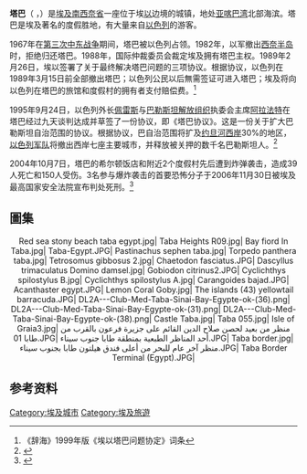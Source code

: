 {{Otheruses|塔巴|other=同名或類似名的其它條目描述}}
{{Infobox settlement
<!--See the Table at Infobox settlement for all fields and descriptions of usage-->
<!-- Basic info  ---------------->
|name                   =塔巴
|other_name             =
|native_name            =  <!-- for cities whose native name is not in English -->
|nickname               = 
|settlement_type        =
|motto                  =
<!-- images and maps  ----------->
|image_skyline          = {{Photomontage
| photo1a = قلعة صلاح الدين الأيوبي بطابا.jpg
| photo2a = Fiord Bay Bay Taba.jpg
| photo2b = Castle Taba.jpg
| photo2c = Bay fiord In Taba.jpg
| photo3a = Hilton hotel taba egypt.jpg
| photo3b = Taba relaxation.jpg
| size = 280
| spacing = 2
| color = transparent
| border = 0
}}
|imagesize              =250px
|image_caption          =
|image_flag             = 
|flag_size              =
|image_seal             = 
|seal_size              =
|image_shield           = 
|shield_size            =
|image_map              = 
|mapsize                =
|map_caption            = 
|pushpin_map            = Egypt<!-- the name of a location map as per http://en.wikipedia.org/wiki/Template:Location_map -->
|pushpin_label_position =bottom
|pushpin_mapsize        =300
|pushpin_map_caption    =Location in Egypt
<!-- Location ------------------>
|coordinates_region     = EG
|subdivision_type       = 国家
|subdivision_name       = {{flag|Egypt}}
|subdivision_type1      = [[埃及行政区划|省]]
|subdivision_name1      = [[南西奈省|南西奈省]]
|subdivision_type2      =
|subdivision_name2      = 
|subdivision_type3      =
|subdivision_name3      = 
|<!-- Politics ----------------->
|government_footnotes   =
|government_type        =
|leader_title           =
|leader_name            =
|leader_title1          =  <!-- for places with, say, both a mayor and a city manager -->
|leader_name1           =
|established_title      =  <!-- Settled -->
|established_date       = 
<!-- Area    --------------------->
|area_magnitude         = 
|unit_pref                =Imperial <!--Enter: Imperial, if Imperial (metric) is desired-->
|area_footnotes           =
|area_total_km2           = <!-- ALL fields dealing with a measurements are subject to automatic unit conversion-->
|area_land_km2            = <!--See table @ Template:Infobox settlement for details on automatic unit conversion-->
<!-- Population   ----------------------->
|population_as_of               =
|population_footnotes           =
|population_note                =
|population_total               = 
|population_density_km2         =
|population_density_sq_mi       =
|population_metro               =
|population_density_metro_km2   =
|population_density_metro_sq_mi =
|population_blank1_title        =Ethnicities
|population_blank1              =
|population_density_blank1_km2 =   
|population_density_blank1_sq_mi =
<!-- General information  --------------->
|timezone               =[[埃及标准时间|EST]] 
|utc_offset             = +2
|timezone_DST           = 
|utc_offset_DST         = 
|latd=29|latm=30|lats=|latNS=N
|longd=34|longm=53|longs=|longEW=E
|elevation_footnotes    =  <!--for references: use <ref> </ref> tags-->
|elevation_m            = 
|elevation_ft           =
<!-- Area/postal codes & others -------->
|postal_code_type       =  <!-- enter ZIP code, Postcode, Post code, Postal code... -->
|postal_code            =
|area_code              =
|blank_name             =
|blank_info             =
|blank1_name            =
|blank1_info            =
|website                = 
|footnotes              = 
}} 

'''塔巴'''（{{lang-arz|طابا}} ''{{transl|arz|Ṭāba }}''，{{IPA-arz|ˈtˤɑːbɑ|IPA}}）是[[埃及|埃及]][[南西奈省|南西奈省]]一座位于埃[[以色列|以]]边境的城镇，地处[[亚喀巴湾|亚喀巴湾]]北部海滨。塔巴是埃及著名的度假胜地，有大量来自[[以色列|以色列]]的游客。
 
1967年在[[第三次中东战争|第三次中东战争]]期间，塔巴被以色列占领。1982年，以军撤出[[西奈半岛|西奈半岛]]时，拒绝归还塔巴。1988年，国际仲裁委员会裁定埃及拥有塔巴主权。1989年2月26日，埃以签署了关于最终解决塔巴问题的三项协议。根据协议，以色列在1989年3月15日前全部撤出塔巴；以色列公民以后無需签证可进入塔巴；埃及将向以色列在塔巴的旅馆和度假村的拥有者支付赔偿费。<ref>《辞海》1999年版《埃以塔巴问题协定》词条</ref>

1995年9月24日，以色列外长[[希蒙·佩雷斯|佩雷斯]]与[[巴勒斯坦解放组织|巴勒斯坦解放组织]]执委会主席[[亚西尔·阿拉法特|阿拉法特]]在塔巴经过九天谈判达成并草签了一份协议，即《塔巴协议》。这是一份关于扩大巴勒斯坦自治范围的协议。根据协议，巴自治范围将扩及[[约旦河西岸|约旦河西岸]]30%的地区，[[以色列军队|以色列军队]]将撤出西岸七座主要城市，并释放被关押的数千名巴勒斯坦人。<ref>{{cite web | language = zh-cn | publisher = 人民网 | title = 1995年9月28日 巴以正式签署塔巴协议 | url = http://www.people.com.cn/GB/historic/0928/4869.html | date =  | accessdate = 2014-01-09 | archive-date = 2016-03-04 | archive-url = https://web.archive.org/web/20160304091909/http://www.people.com.cn/GB/historic/0928/4869.html | dead-url = no }}</ref>

2004年10月7日，塔巴的希尔顿饭店和附近2个度假村先后遭到炸弹袭击，造成39人死亡和150人受伤。3名参与爆炸袭击的首要恐怖分子于2006年11月30日被埃及最高国家安全法院宣布判处死刑。<ref>{{cite web | language = zh-cn | publisher = 新华网 | title = 埃及3名塔巴爆炸案被告被判死刑 | url = http://news.xinhuanet.com/world/2006-11/30/content_5415174.htm | date = 2006-11-30 | accessdate = 2014-01-09 | archive-date = 2014-01-12 | archive-url = https://web.archive.org/web/20140112204231/http://news.xinhuanet.com/world/2006-11/30/content_5415174.htm | dead-url = no }}</ref>

== 圖集 ==
<div style="text-align: center;">
<gallery widths="120" heights="120px" perrow="6" style="border: 5px solid #a86; box-shadow: 0.1em 0.1em 0.5em rgba(0,0,0,0.75); -moz-box-shadow: 0.1em 0.1em 0.5em rgba(0,0,0,0.75); -webkit-box-shadow: 0.1em 0.1em 0.5em rgba(0,0,0,0.75); border-radius: 0.5em; -moz-border-radius: 0.5em; -webkit-border-radius: 0.5em;">
Red sea stony beach taba egypt.jpg| 
Taba Heights R09.jpg| 
Bay fiord In Taba.jpg| 
Taba-Egypt.JPG| 
Pastinachus sephen taba.jpg| 
Torpedo panthera taba.jpg|  
Tetrosomus gibbosus 2.jpg| 
Chaetodon fasciatus.JPG| 
Dascyllus trimaculatus Domino damsel.jpg| 
Gobiodon citrinus2.JPG| 
Cyclichthys spilostylus B.jpg| 
Cyclichthys spilostylus A.jpg| 
Carangoides bajad.JPG| 
Acanthaster egypt.JPG| 
Lemon Coral Goby.jpg| 
The islands (43) yellowtail barracuda.JPG| 
DL2A---Club-Med-Taba-Sinai-Bay-Egypte-ok-(36).png| 
DL2A---Club-Med-Taba-Sinai-Bay-Egypte-ok-(31).png| 
DL2A---Club-Med-Taba-Sinai-Bay-Egypte-ok-(38).png| 
Castle Taba.jpg| 
Taba 055.jpg| 
Isle of Graia3.jpg| 
منظر من بعيد لحصن صلاح الدين القائم على جزيرة فرعون بالقرب من طابا 01.JPG| 
أحد المناظر الطبعية بمنطقة طابا جنوب سيناء.JPG| 
Taba border.jpg| 
منظر آخر عام للبحر من أعلى فندق هيلتون طابا بجنوب سيناء.JPG| 
Taba Border Terminal (Egypt).JPG| 
</gallery>
</div>

==参考资料==
{{Commonscat|Taba}}
{{Portal|埃及}}
{{reflist}}
{{DEFAULTSORT: Taba}}
[[Category:埃及城市|Category:埃及城市]]
[[Category:埃及旅遊|Category:埃及旅遊]]